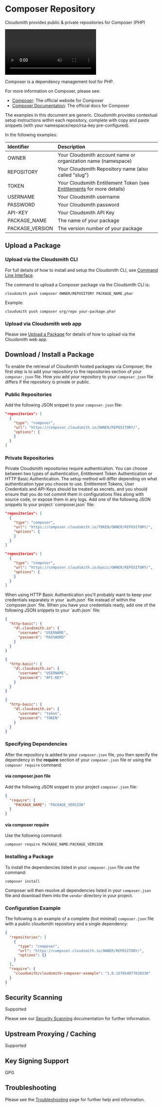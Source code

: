 

# Composer Repository

Cloudsmith provides public & private repositories for Composer (PHP)

<Video wistiaId="x8h72d4jxd"></Video>

Composer is a dependency management tool for PHP.

For more information on Composer, please see:

- [Composer](https://getcomposer.org/): The official website for Composer
- [Composer Documentation](https://getcomposer.org/doc/): The official docs for Composer

<Note variant="note" headline="Contextual Documentation">
  The examples in this document are generic. Cloudsmith provides contextual setup instructions within each repository, complete with copy and paste snippets (with your namespace/repo/rsa-key pre-configured).
</Note>

In the following examples: 

| Identifier      | Description                                                                               |
| :-------------- | :---------------------------------------------------------------------------------------- |
| OWNER           | Your Cloudsmith account name or organization name (namespace)                             |
| REPOSITORY      | Your Cloudsmith Repository name (also called "slug")                                      |
| TOKEN           | Your Cloudsmith Entitlement Token (see [Entitlements](/software-distribution/entitlement-tokens) for more details) |
| USERNAME        | Your Cloudsmith username                                                                  |
| PASSWORD        | Your Cloudsmith password                                                                  |
| API-KEY         | Your Cloudsmith API Key                                                                   |
| PACKAGE_NAME    | The name of your package                                                                  |
| PACKAGE_VERSION | The version number of your package                                                        |

## Upload a Package

### Upload via the Cloudsmith CLI

For full details of how to install and setup the Cloudsmith CLI, see [Command Line Interface](/developer-tools/cli).

The command to upload a Composer package via the Cloudsmith CLI is: 

```shell
cloudsmith push composer OWNER/REPOSITORY PACKAGE_NAME.phar
```

Example:

```shell
cloudsmith push composer org/repo your-package.phar
```

### Upload via Cloudsmith web app

Please see [Upload a Package](/artifact-management/package-upload) for details of how to upload via the Cloudsmith web app.

## Download / Install a Package

To enable the retrieval of Cloudsmith hosted packages via Composer, the first step is to add your repository to the repositories section of your `composer.json` file.  How you add your repository to your `composer.json` file differs if the repository is private or public.

### Public Repositories

Add the following JSON snippet to your `composer.json` file: 

```json
"repositories": [
  {
    "type": "composer",
    "url": "https://composer.cloudsmith.io/OWNER/REPOSITORY/",
    "options": {
    }
  }
]
```

### Private Repositories

<Note variant="note" headline="Private Repositories">
Private Cloudsmith repositories require authentication.  You can choose between two types of authentication, Entitlement Token Authentication or HTTP Basic Authentication. 
The setup method will differ depending on what authentication type you choose to use.
</Note>

<Note variant="warning" headline="Warning">
Entitlement Tokens, User Credentials and API-Keys should be treated as secrets, and you should ensure that you do not commit them in configurations files along with source code, or expose them in any logs.
</Note>
Add one of the following JSON snippets to your project `composer.json` file:

```json Entitlemet Token Auth
"repositories": [
  {
    "type": "composer",
    "url": "https://composer.cloudsmith.io/TOKEN/OWNER/REPOSITORY/",
    "options": {
    }
  }
]
```
```json HTTP Basic Auth
"repositories": [
  {
    "type": "composer",
    "url": "https://composer.cloudsmith.io/basic/OWNER/REPOSITORY/",
    "options": {
    }
  }
]
```

<Note variant="note" headline="Note">
When using HTTP Basic Authentication you'll probably want to keep your credentials separately in your `auth.json` file instead of within the `composer.json` file. When you have your credentials ready, add one of the following JSON snippets to your `auth.json` file:
</Note>

```json Username + Password
{
  "http-basic": {
    "dl.cloudsmith.io": {
      "username": "USERNAME",
      "password": "PASSWORD"
    }
  }
}
```
```json Username + API-Key
{
  "http-basic": {
    "dl.cloudsmith.io": {
      "username": "USERNAME",
      "password": "API-KEY"
    }
  }
}
```
```json Entitlement Token
{
  "http-basic": {
    "dl.cloudsmith.io": {
      "username": "token",
      "password": "TOKEN"
    }
  }
}
```

### Specifying Dependencies

After the repository is added to your `composer.json` file, you then specify the dependency in the **require** section of your `composer.json` file or using the `composer require` command: 

#### via composer.json file

Add the following JSON snippet to your project `composer.json` file:

```json
{
  "require": {
    "PACKAGE_NAME": "PACKAGE_VERSION"
  }
}
```

#### via composer require

Use the following command: 

```shell
composer require PACKAGE_NAME:PACKAGE_VERSION
```

### Installing a Package

To install the dependencies listed in your `composer.json` file use the command: 

```shell
composer install
```

Composer will then resolve all dependencies listed in your `composer.json` file and download them into the `vendor` directory in your project.

### Configuration Example

The following is an example of a complete (but minimal) `composer.json` file with a public cloudsmith repository and a single dependency: 

```json
{
  "repositories": [
    {
      "type": "composer",
      "url": "https://composer.cloudsmith.io/OWNER/REPOSITORY/",
      "options": {}
    }
  ],
  "require": {
    "cloudsmith/cloudsmith-composer-example": "1.0.157954077030330"
  }
}
```

## Security Scanning

<Tag variant="dark-green" theme="legacy">Supported</Tag>

Please see our [Security Scanning](/policy-management/vulnerability-policy) documentation for further information.

## Upstream Proxying / Caching

<Tag variant="dark-green" theme="legacy">Supported</Tag>

## Key Signing Support

<Tag variant="blue" theme="legacy">GPG</Tag>

## Troubleshooting

Please see the [Troubleshooting](/troubleshooting) page for further help and information.
